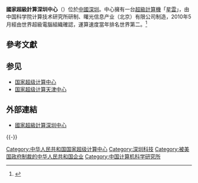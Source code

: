 {{coord|22|35|57.53|N|113|59|04.08|E|region:CN_type:landmark|display=title}}
'''國家超級計算深圳中心'''（{{lang-en|National Supercomputing Center in Shenzhen}}）位於[[中國|中國]][[深圳|深圳]]。中心擁有一台[[超級計算機|超級計算機]]「[[星雲_(超級計算機)|星雲]]」，由中国科学院计算技术研究所研制、曙光信息产业（北京）有限公司制造，2010年5月經由世界超級電腦組織確認，運算速度當年排名世界第二。<ref>{{cite web |url=http://www.nsccsz.gov.cn/zh_cn/Page/Introduction.html |title=存档副本 |accessdate=2013年6月18日 |deadurl=yes |archiveurl=https://web.archive.org/web/20130607012557/http://www.nsccsz.gov.cn/zh_cn/Page/Introduction.html |archivedate=2013年6月7日 |df= }}</ref>

==參考文獻==
{{reflist}}
== 参见 ==
*[[国家超级计算中心|国家超级计算中心]]
*[[国家超级计算天津中心|国家超级计算天津中心]]
== 外部連結 ==
* [https://web.archive.org/web/20110702220201/http://www.nsccsz.gov.cn/ 國家超級計算深圳中心]

{{-}}
{{中国国家超级计算中心}}
{{深圳大学城}}

[[Category:中华人民共和国国家超级计算中心|Category:中华人民共和国国家超级计算中心]]
[[Category:深圳科技|Category:深圳科技]]
[[Category:被美国政府制裁的中华人民共和国企业|Category:被美国政府制裁的中华人民共和国企业]]
[[Category:中国计算机科学研究所|Category:中国计算机科学研究所]]